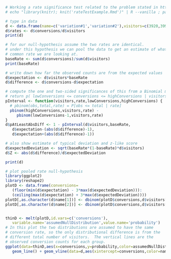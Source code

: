 
```r
# Working a rate significance test related to the problem stated in http://blog.sumall.com/journal/optimizely-got-me-fired.html
# echo "library(knitr); knit('rateTestExample.Rmd')" | R --vanilla ; pandoc rateTestExample.md -o rateTestExample.html

# type in data
d <- data.frame(name=c('variation#1','variation#2'),visitors=c(3920,3999),conversions=c(721,623))
d$rates <- d$conversions/d$visitors
print(d)

# for our null-hypothesis assume the two rates are identical.
# under this hypothesis we can pool the data to get an estimate of what
# common rate we are looking at.
baseRate <- sum(d$conversions)/sum(d$visitors)
print(baseRate)

# write down how far the observed counts are from the expected values
d$expectation <- d$visitors*baseRate
d$difference <- d$conversions-d$expectation

# compute the one and two-sided significances of this from a Binomial model
# return p( lowConversions <= conversions <= highConversions | visitors,rate)
pInterval <- function(visitors,rate,lowConversions,highConversions) {
  # pbinom(obs,total,rate) = P[obs <= total | rate]
  pbinom(highConversions,visitors,rate) - 
     pbinom(lowConversions-1,visitors,rate)
}
d$pAtLeastAbsDiff <- 1 - pInterval(d$visitors,baseRate,
   d$expectation-(abs(d$difference)-1),
   d$expectation+(abs(d$difference)-1))

# also show estimate of typical deviation and z-like score
d$expectedDeviation <- sqrt(baseRate*(1-baseRate)*d$visitors)
d$Z <- abs(d$difference)/d$expectedDeviation

print(d)

# plot pooled rate null-hypothesis
library(ggplot2)
library(reshape2)
plotD <- data.frame(conversions=
   (floor(min(d$expectation) - 3*max(d$expectedDeviation))):
   (ceiling(max(d$expectation) + 3*max(d$expectedDeviation))))
plotD[,as.character(d$name[1])] <- dbinom(plotD$conversions,d$visitors[1],baseRate)
plotD[,as.character(d$name[2])] <- dbinom(plotD$conversions,d$visitors[2],baseRate)


thinD <- melt(plotD,id.vars=c('conversions'),
   variable.name='assumedNullDistribution',value.name='probability')
# In this plot the two distributions are assumed to have the same
# conversion rate, so the only distributional difference is from the
# different total number of visitors.  The vertical lines are the
# observed conversion counts for each group.
ggplot(data=thinD,aes(x=conversions,y=probability,color=assumedNullDistribution)) + 
   geom_line() + geom_vline(data=d,aes(xintercept=conversions,color=name))

```
